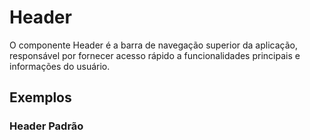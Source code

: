 
<Meta of={HeaderStories} />

# Header

O componente Header é a barra de navegação superior da aplicação, responsável por fornecer acesso rápido a funcionalidades principais e informações do usuário.

## Exemplos

### Header Padrão

<Canvas of={HeaderStories.Default} />
